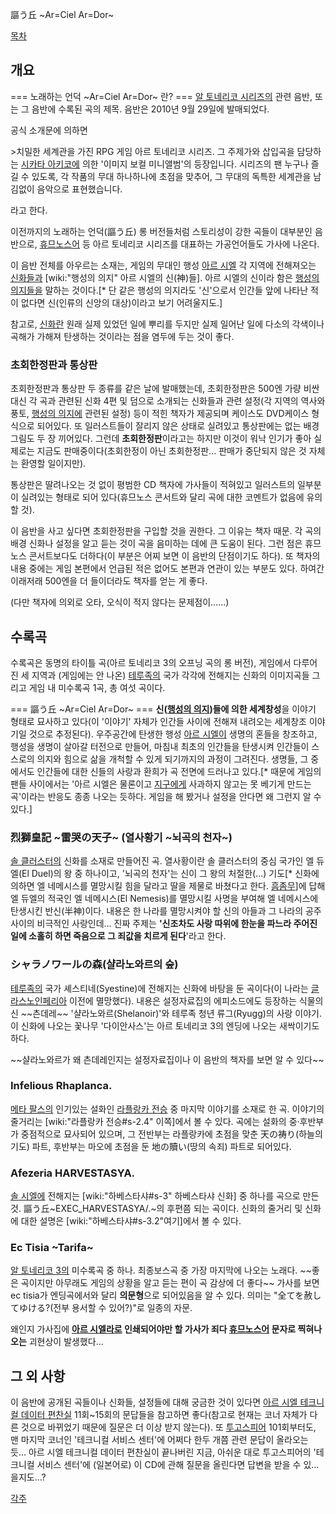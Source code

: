 謳う丘 ~Ar=Ciel Ar=Dor~

[[목차]]

== 개요 ==
=== 노래하는 언덕 ~Ar=Ciel Ar=Dor~ 란? ===
[[알 토네리코 시리즈]]의 관련 음반, 또는 그 음반에 수록된 곡의 제목.
음반은 2010년 9월 29일에 발매되었다.

공식 소개문에 의하면

>치밀한 세계관을 가진 RPG 게임 아르 토네리코 시리즈. 그 주제가와 삽입곡을 담당하는 [[시카타 아키코]]에 의한 '이미지 보컬 미니앨범'의 등장입니다. 시리즈의 팬 누구나 즐길 수 있도록, 각 작품의 무대 하나하나에 초점을 맞추어, 그 무대의 독특한 세계관을 남김없이 음악으로 표현했습니다.

라고 한다.

이전까지의 노래하는 언덕(謳う丘) 롱 버전들처럼 스토리성이 강한 곡들이 대부분인 음반으로, [[휴므노스어]] 등 아르 토네리코 시리즈를 대표하는 가공언어들도 가사에 나온다.

이 음반 전체를 아우르는 소재는, 게임의 무대인 행성 [[아르 시엘]] 각 지역에 전해져오는 [[신화]]들과 [wiki:"행성의 의지" 아르 시엘의 신(神)들].
아르 시엘의 신이라 함은 [[행성의 의지]]들을 말하는 것이다.[* 단 같은 행성의 의지라도 '신'으로서 인간들 앞에 나타난 적이 없다면 신(인류의 신앙의 대상)이라고 보기 어려울지도.]


참고로, [[신화]]란 원래 실제 있었던 일에 뿌리를 두지만 실제 일어난 일에 다소의 각색이나 곡해가 가해져 탄생하는 것이라는 점을 염두에 두는 것이 좋다.

=== 초회한정판과 통상판 ===
초회한정판과 통상판 두 종류를 같은 날에 발매했는데, 초회한정판은 500엔 가량 비싼 대신 각 곡과 관련된 신화 4편 및 덤으로 소개되는 신화들과 관련 설정(각 지역의 역사와 풍토, [[행성의 의지]]에 관련된 설정) 등이 적힌 책자가 제공되며 케이스도 DVD케이스 형식으로 되어있다. 또 일러스트들이 잘리지 않은 상태로 실려있고 통상판에는 없는 배경 그림도 두 장 끼어있다.
그런데 '''초회한정판'''이라고는 하지만 이것이 워낙 인기가 좋아 실제로는 지금도 판매중이다(초회한정이 아닌 초회한정판... 판매가 중단되지 않은 것 자체는 환영할 일이지만).

통상판은 딸려나오는 것 없이 평범한 CD 책자에 가사들이 적혀있고 일러스트의 일부분이 실려있는 형태로 되어 있다(휴므노스 콘서트와 달리 곡에 대한 코멘트가 없음에 유의할 것).

이 음반을 사고 싶다면 초회한정판을 구입할 것을 권한다. 그 이유는 책자 때문. 각 곡의 배경 신화나 설정을 알고 듣는 것이 곡을 음미하는 데에 큰 도움이 된다. 그런 점은 휴므노스 콘서트보다도 더하다(이 부분은 어찌 보면 이 음반의 단점이기도 하다). 또 책자의 내용 중에는 게임 본편에서 언급된 적은 없어도 본편과 연관이 있는 부분도 있다. 하여간 이래저래 500엔을 더 들이더라도 책자를 얻는 게 좋다.

(다만 책자에 의외로 오타, 오식이 적지 않다는 문제점이......)

== 수록곡 ==
수록곡은 동명의 타이틀 곡(아르 토네리코 3의 오프닝 곡의 롱 버전), 게임에서 다루어진 세 지역과 (게임에는 안 나온) [[테루족]]의 국가 각각에 전해지는 신화의 이미지곡들 그리고 게임 내 미수록곡 1곡, 총 여섯 곡이다.

=== 謳う丘 ~Ar=Ciel Ar=Dor~ ===
'''신([[행성의 의지]])들에 의한 세계창성'''을 이야기 형태로 묘사하고 있다(이 '이야기' 자체가 인간들 사이에 전해져 내려오는 세계창조 이야기일 것으로 추정된다).
우주공간에 탄생한 행성 [[아르 시엘]]이 생명의 혼들을 창조하고, 행성을 생명이 살아갈 터전으로 만들어, 마침내 최초의 인간들을 탄생시켜 인간들이 스스로의 의지와 힘으로 삶을 개척할 수 있게 되기까지의 과정이 그려진다.
생명들, 그 중에서도 인간들에 대한 신들의 사랑과 환희가 곡 전면에 드러나고 있다.[* 때문에 게임의 팬들 사이에서는 '아르 시엘은 물론이고 [[지구]]에게 사과하지 않고는 못 베기게 만드는 곡'이라는 반응도 종종 나오는 듯하다. 게임을 해 봤거나 설정을 안다면 왜 그런지 알 수 있다.]

=== 烈獅皇記 ~雷哭の天子~ (열사황기 ~뇌곡의 천자~) ===
[[솔 클러스터]]의 신화를 소재로 만들어진 곡. 열사황이란 솔 클러스터의 중심 국가인 엘 듀엘(El Duel)의 왕 중 하나이고, '뇌곡의 천자'는 신이 그 왕의 처절한(...) 기도[* 신화에 의하면 엘 네메시스를 멸망시킬 힘을 달라고 딸을 제물로 바쳤다고 한다. [[흠좀무]]]에 답해 엘 듀엘의 적국인 엘 네메시스(El Nemesis)를 멸망시킬 사명을 부여해 엘 네메시스에 탄생시킨 반신(半神)이다.
내용은 한 나라를 멸망시켜야 할 신의 아들과 그 나라의 공주 사이의 비극적인 사랑인데... 진짜 주제는 ''''신조차도 사랑 따위에 한눈을 파느라 주어진 일에 소홀히 하면 죽음으로 그 죄값을 치르게 된다''''라고 한다.

=== シャラノワールの森(샬라노와르의 숲) ===
[[테루족]]의 국가 셰스티네(Syestine)에 전해지는 신화에 바탕을 둔 곡이다(이 나라는 [[글라스노인페리아]] 이전에 멸망했다). 내용은 설정자료집의 에피소드에도 등장하는 식물의 신 ~~츤데레~~ '샬라노와르(Shelanoir)'와 테루족 청년 류그(Ryugg)의 사랑 이야기. 이 신화에 나오는 꽃나무 '다이안사스'는 아르 토네리코 3의 엔딩에 나오는 새싹이기도 하다.

~~샬라노와르가 왜 츤데레인지는 설정자료집이나 이 음반의 책자를 보면 알 수 있다~~

=== Infelious Rhaplanca. ===
[[메타 팔스]]의 인기있는 설화인 [[라플랑카 전승]] 중 마지막 이야기를 소재로 한 곡. 이야기의 줄거리는 [wiki:"라플랑카 전승#s-2.4" 이쪽]에서 볼 수 있다.
곡에는 설화의 중·후반부가 중점적으로 묘사되어 있으며, 그 전반부는 라플랑카에 초점을 맞춘 天の祷り(하늘의 기도) 파트, 후반부는 마오에 초점을 둔 地の贖い(땅의 속죄) 파트로 되어있다.

=== Afezeria HARVESTASYA. ===
[[솔 시엘]]에 전해지는 [wiki:"하베스타샤#s-3" 하베스타샤 신화] 중 하나를 곡으로 만든 것. 謳う丘~EXEC_HARVESTASYA/.~의 후편쯤 되는 곡이다. 신화의 줄거리 및 신화에 대한 설명은 [wiki:"하베스타샤#s-3.2"여기]에서 볼 수 있다.

=== Ec Tisia ~Tarifa~ ===
[[알 토네리코 3]]의 미수록곡 중 하나. 최종보스곡 중 가장 마지막에 나오는 노래다. ~~좋은 곡이지만 아무래도 게임의 상황을 알고 듣는 편이 곡 감상에 더 좋다~~
가사를 보면 ec tisia가 엔딩곡에서와 달리 '''의문형'''으로 되어있음을 알 수 있다. 의미는 "全てを赦してゆける?(전부 용서할 수 있어?)"로 일종의 자문.

왜인지 가사집에 '''[[아르 시엘라]]로 인쇄되어야만 할 가사가 죄다 [[휴므노스어]] 문자로 찍혀나오는''' 괴현상이 발생했다...

== 그 외 사항 ==
이 음반에 공개된 곡들이나 신화들, 설정들에 대해 궁금한 것이 있다면 [[아르 시엘 테크니컬 데이터 편찬실]] 11회~15회의 문답들을 참고하면 좋다(참고로 현재는 코너 자체가 다른 것으로 바뀌었기 때문에 질문은 더 이상 받지 않는다). 또 [[투고스피어]] 101회부터도, 맨 마지막 코너인 '테크니컬 서비스 센터'에 어쩌다 한두 개쯤 관련 문답이 올라오는 듯... 아르 시엘 테크니컬 데이터 편찬실이 끝나버린 지금, 아쉬운 대로 투고스피어의 '테크니컬 서비스 센터'에 (일본어로) 이 CD에 관해 질문을 올린다면 답변을 받을 수 있...을지도...?


[[각주]]
